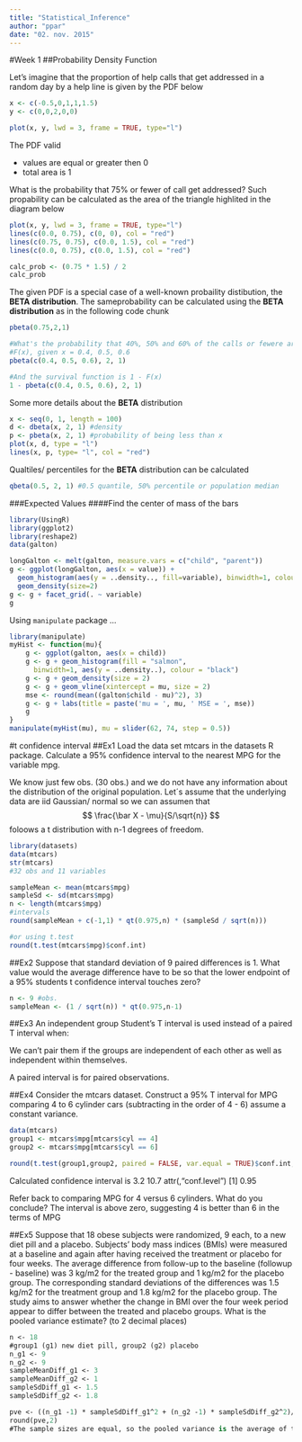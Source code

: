```yaml
---
title: "Statistical_Inference"
author: "ppar"
date: "02. nov. 2015"
---
```

#Week 1
##Probability Density Function

Let's imagine that the proportion of help calls that get addressed in a random day by a help line is given by the PDF below

```r
x <- c(-0.5,0,1,1,1.5)
y <- c(0,0,2,0,0)

plot(x, y, lwd = 3, frame = TRUE, type="l")
```

The PDF valid

* values are equal or greater then 0
* total area is 1

What is the probability that 75% or fewer of call get addressed?
Such propability can be calculated as the area of the triangle highlited in the diagram below
```r
plot(x, y, lwd = 3, frame = TRUE, type="l")
lines(c(0.0, 0.75), c(0, 0), col = "red")
lines(c(0.75, 0.75), c(0.0, 1.5), col = "red")
lines(c(0.0, 0.75), c(0.0, 1.5), col = "red")

calc_prob <- (0.75 * 1.5) / 2
calc_prob
```
 The given PDF is a special case of a well-known probaility distibution, the **BETA distribution**. The sameprobability can be calculated using the **BETA distribution** as in the following code chunk
```r
pbeta(0.75,2,1)

#What's the probability that 40%, 50% and 60% of the calls or fewere are addressed on the same day
#F(x), given x = 0.4, 0.5, 0.6
pbeta(c(0.4, 0.5, 0.6), 2, 1)

#And the survival function is 1 - F(x)
1 - pbeta(c(0.4, 0.5, 0.6), 2, 1)
```

Some more details about the **BETA** distribution
```r
x <- seq(0, 1, length = 100)
d <- dbeta(x, 2, 1) #density
p <- pbeta(x, 2, 1) #probability of being less than x
plot(x, d, type = "l")
lines(x, p, type= "l", col = "red")
```

Qualtiles/ percentiles for the **BETA** distribution can be calculated 
```r
qbeta(0.5, 2, 1) #0.5 quantile, 50% percentile or population median
```

###Expected Values
####Find the center of mass of the bars
```r
library(UsingR)
library(ggplot2)
library(reshape2)
data(galton)

longGalton <- melt(galton, measure.vars = c("child", "parent"))
g <- ggplot(longGalton, aes(x = value)) +
  geom_histogram(aes(y = ..density.., fill=variable), binwidth=1, colour="black") +
  geom_density(size=2)
g <- g + facet_grid(. ~ variable)
g
```

Using `manipulate` package ...
```r
library(manipulate)
myHist <- function(mu){
    g <- ggplot(galton, aes(x = child))
    g <- g + geom_histogram(fill = "salmon", 
      binwidth=1, aes(y = ..density..), colour = "black")
    g <- g + geom_density(size = 2)
    g <- g + geom_vline(xintercept = mu, size = 2)
    mse <- round(mean((galton$child - mu)^2), 3)  
    g <- g + labs(title = paste('mu = ', mu, ' MSE = ', mse))
    g
}
manipulate(myHist(mu), mu = slider(62, 74, step = 0.5))
```
#t confidence interval
##Ex1
Load the data set mtcars in the datasets R package. Calculate a 95% confidence interval to
the nearest MPG for the variable mpg.

We know just few obs. (30 obs.) and we do not have any information about the distribution of the original population. Let´s assume that the underlying data are iid Gaussian/ normal so we can assumen that $$ \frac{\bar X - \mu}{S/\sqrt{n}} $$ foloows a t distribution with n-1 degrees of freedom.


```r
library(datasets)
data(mtcars)
str(mtcars)
#32 obs and 11 variables

sampleMean <- mean(mtcars$mpg)
sampleSd <- sd(mtcars$mpg)
n <- length(mtcars$mpg)
#intervals 
round(sampleMean + c(-1,1) * qt(0.975,n) * (sampleSd / sqrt(n)))

#or using t.test
round(t.test(mtcars$mpg)$conf.int)

```

##Ex2
Suppose that standard deviation of 9 paired differences is $1$. What value would the average difference have to be so that the lower endpoint of a 95% students t confidence interval touches
zero?

```r
n <- 9 #obs.
sampleMean <- (1 / sqrt(n)) * qt(0.975,n-1)
```

##Ex3
An independent group Student's T interval is used instead of a paired T interval when:

We can't pair them if the groups are independent of each other as well as independent within themselves.

A paired interval is for paired observations.

##Ex4
Consider the mtcars dataset. Construct a 95% T interval for MPG comparing 4 to 6 cylinder cars (subtracting in the order of 4 - 6) assume a constant variance.

```r
data(mtcars)
group1 <- mtcars$mpg[mtcars$cyl == 4]
group2 <- mtcars$mpg[mtcars$cyl == 6]

round(t.test(group1,group2, paired = FALSE, var.equal = TRUE)$conf.int, 1)
```
Calculated confidence interval is
3.2 10.7
attr(,"conf.level")
[1] 0.95

Refer back to comparing MPG for 4 versus 6 cylinders. What do you conclude?
The interval is above zero, suggesting 4 is better than 6 in the terms of MPG

##Ex5
Suppose that 18 obese subjects were randomized, 9 each, to a new diet pill and a placebo. Subjects' body mass indices (BMIs) were measured at a baseline and again after having received the treatment or placebo for four weeks. The average difference from follow-up to the baseline (followup - baseline) was 3 kg/m2 for the treated group and 1 kg/m2 for the placebo group. The corresponding standard deviations of the differences was 1.5 kg/m2 for the treatment group and 1.8 kg/m2 for the placebo group. The study aims to answer whether the change in BMI over the four week period appear to differ between the treated and placebo groups.
What is the pooled variance estimate? (to 2 decimal places)

```e
n <- 18
#group1 (g1) new diet pill, group2 (g2) placebo
n_g1 <- 9 
n_g2 <- 9
sampleMeanDiff_g1 <- 3
sampleMeanDiff_g2 <- 1
sampleSdDiff_g1 <- 1.5
sampleSdDiff_g2 <- 1.8

pve <- ((n_g1 -1) * sampleSdDiff_g1^2 + (n_g2 -1) * sampleSdDiff_g2^2)/(n_g1 + n_g2 -2)
round(pve,2)
#The sample sizes are equal, so the pooled variance is the average of the individual variances
```